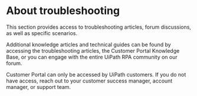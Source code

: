 ﻿# About troubleshooting

This section provides access to troubleshooting articles, forum discussions, as well as specific scenarios.

Additional knowledge articles and technical guides can be found by accessing the troubleshooting articles, the Customer Portal Knowledge Base, or you can engage with the entire UiPath RPA community on our forum.

Customer Portal can only be accessed by UiPath customers. If you do not have access, reach out to your customer success manager, account manager, or support team.
